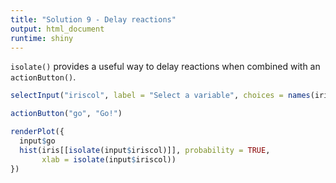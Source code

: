 ```yaml
---
title: "Solution 9 - Delay reactions"
output: html_document
runtime: shiny
---
```


`isolate()` provides a useful way to delay reactions when combined with an `actionButton()`. 

```r
selectInput("iriscol", label = "Select a variable", choices = names(iris))
```

```r
actionButton("go", "Go!")
```


```r
renderPlot({
  input$go
  hist(iris[[isolate(input$iriscol)]], probability = TRUE, 
       xlab = isolate(input$iriscol))
})
```
